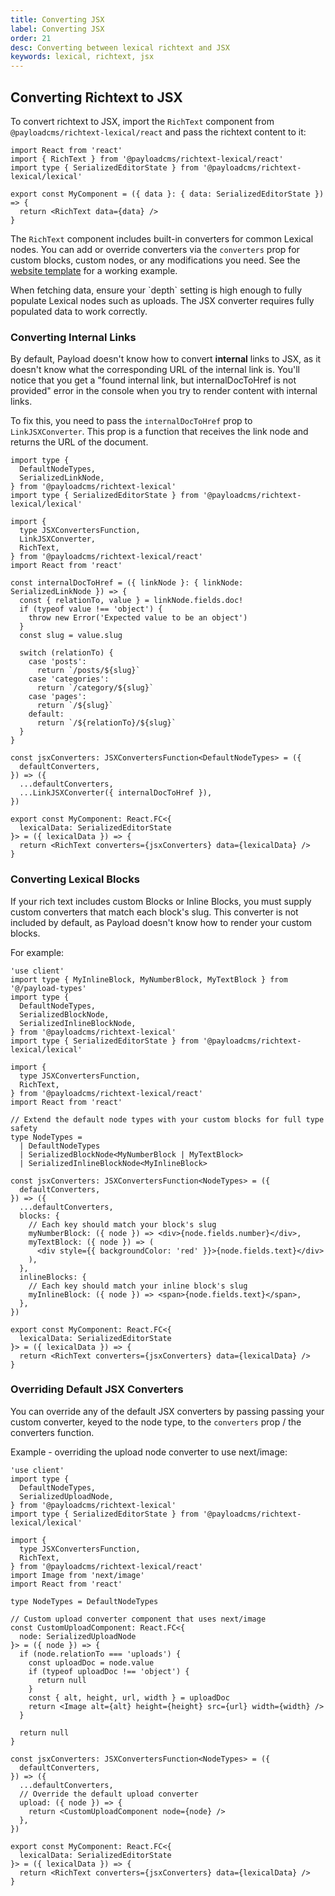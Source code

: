```yaml
---
title: Converting JSX
label: Converting JSX
order: 21
desc: Converting between lexical richtext and JSX
keywords: lexical, richtext, jsx
---
```


## Converting Richtext to JSX

To convert richtext to JSX, import the `RichText` component from `@payloadcms/richtext-lexical/react` and pass the richtext content to it:

```tsx
import React from 'react'
import { RichText } from '@payloadcms/richtext-lexical/react'
import type { SerializedEditorState } from '@payloadcms/richtext-lexical/lexical'

export const MyComponent = ({ data }: { data: SerializedEditorState }) => {
  return <RichText data={data} />
}
```

The `RichText` component includes built-in converters for common Lexical nodes. You can add or override converters via the `converters` prop for custom blocks, custom nodes, or any modifications you need. See the [website template](https://github.com/payloadcms/payload/blob/main/templates/website/src/components/RichText/index.tsx) for a working example.

<Banner type="default">
  When fetching data, ensure your `depth` setting is high enough to fully
  populate Lexical nodes such as uploads. The JSX converter requires fully
  populated data to work correctly.
</Banner>

### Converting Internal Links

By default, Payload doesn't know how to convert **internal** links to JSX, as it doesn't know what the corresponding URL of the internal link is. You'll notice that you get a "found internal link, but internalDocToHref is not provided" error in the console when you try to render content with internal links.

To fix this, you need to pass the `internalDocToHref` prop to `LinkJSXConverter`. This prop is a function that receives the link node and returns the URL of the document.

```tsx
import type {
  DefaultNodeTypes,
  SerializedLinkNode,
} from '@payloadcms/richtext-lexical'
import type { SerializedEditorState } from '@payloadcms/richtext-lexical/lexical'

import {
  type JSXConvertersFunction,
  LinkJSXConverter,
  RichText,
} from '@payloadcms/richtext-lexical/react'
import React from 'react'

const internalDocToHref = ({ linkNode }: { linkNode: SerializedLinkNode }) => {
  const { relationTo, value } = linkNode.fields.doc!
  if (typeof value !== 'object') {
    throw new Error('Expected value to be an object')
  }
  const slug = value.slug

  switch (relationTo) {
    case 'posts':
      return `/posts/${slug}`
    case 'categories':
      return `/category/${slug}`
    case 'pages':
      return `/${slug}`
    default:
      return `/${relationTo}/${slug}`
  }
}

const jsxConverters: JSXConvertersFunction<DefaultNodeTypes> = ({
  defaultConverters,
}) => ({
  ...defaultConverters,
  ...LinkJSXConverter({ internalDocToHref }),
})

export const MyComponent: React.FC<{
  lexicalData: SerializedEditorState
}> = ({ lexicalData }) => {
  return <RichText converters={jsxConverters} data={lexicalData} />
}
```

### Converting Lexical Blocks

If your rich text includes custom Blocks or Inline Blocks, you must supply custom converters that match each block's slug. This converter is not included by default, as Payload doesn't know how to render your custom blocks.

For example:

```tsx
'use client'
import type { MyInlineBlock, MyNumberBlock, MyTextBlock } from '@/payload-types'
import type {
  DefaultNodeTypes,
  SerializedBlockNode,
  SerializedInlineBlockNode,
} from '@payloadcms/richtext-lexical'
import type { SerializedEditorState } from '@payloadcms/richtext-lexical/lexical'

import {
  type JSXConvertersFunction,
  RichText,
} from '@payloadcms/richtext-lexical/react'
import React from 'react'

// Extend the default node types with your custom blocks for full type safety
type NodeTypes =
  | DefaultNodeTypes
  | SerializedBlockNode<MyNumberBlock | MyTextBlock>
  | SerializedInlineBlockNode<MyInlineBlock>

const jsxConverters: JSXConvertersFunction<NodeTypes> = ({
  defaultConverters,
}) => ({
  ...defaultConverters,
  blocks: {
    // Each key should match your block's slug
    myNumberBlock: ({ node }) => <div>{node.fields.number}</div>,
    myTextBlock: ({ node }) => (
      <div style={{ backgroundColor: 'red' }}>{node.fields.text}</div>
    ),
  },
  inlineBlocks: {
    // Each key should match your inline block's slug
    myInlineBlock: ({ node }) => <span>{node.fields.text}</span>,
  },
})

export const MyComponent: React.FC<{
  lexicalData: SerializedEditorState
}> = ({ lexicalData }) => {
  return <RichText converters={jsxConverters} data={lexicalData} />
}
```

### Overriding Default JSX Converters

You can override any of the default JSX converters by passing passing your custom converter, keyed to the node type, to the `converters` prop / the converters function.

Example - overriding the upload node converter to use next/image:

```tsx
'use client'
import type {
  DefaultNodeTypes,
  SerializedUploadNode,
} from '@payloadcms/richtext-lexical'
import type { SerializedEditorState } from '@payloadcms/richtext-lexical/lexical'

import {
  type JSXConvertersFunction,
  RichText,
} from '@payloadcms/richtext-lexical/react'
import Image from 'next/image'
import React from 'react'

type NodeTypes = DefaultNodeTypes

// Custom upload converter component that uses next/image
const CustomUploadComponent: React.FC<{
  node: SerializedUploadNode
}> = ({ node }) => {
  if (node.relationTo === 'uploads') {
    const uploadDoc = node.value
    if (typeof uploadDoc !== 'object') {
      return null
    }
    const { alt, height, url, width } = uploadDoc
    return <Image alt={alt} height={height} src={url} width={width} />
  }

  return null
}

const jsxConverters: JSXConvertersFunction<NodeTypes> = ({
  defaultConverters,
}) => ({
  ...defaultConverters,
  // Override the default upload converter
  upload: ({ node }) => {
    return <CustomUploadComponent node={node} />
  },
})

export const MyComponent: React.FC<{
  lexicalData: SerializedEditorState
}> = ({ lexicalData }) => {
  return <RichText converters={jsxConverters} data={lexicalData} />
}
```
